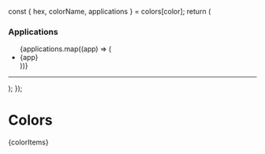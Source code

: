 
  const { hex, colorName, applications } = colors[color];
  return (
    <div key={color}>
      <ColorItem title={color} subtitle={colorName} key={color} colors={[hex]} />
      <h3>Applications</h3>
      <ul>
        {applications.map((app) => (
          <li>{app}</li>
        ))}
      </ul>
      <hr />
    </div>
  );
});

<Meta title="Colors" />

# Colors

<ColorPalette>{colorItems}</ColorPalette>

